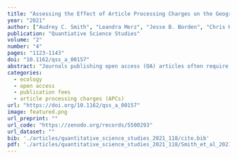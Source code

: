 ```yaml
---
title: "Assessing the Effect of Article Processing Charges on the Geographic Diversity of Authors Using Elsevier's “Mirror Journal” System"
year: "2021"
author: ["Audrey C. Smith", "Leandra Merz", "Jesse B. Borden", "Chris K. Gulick", "Akhil R. Kshirsagar", "Emilio M. Bruna"]
publication: "Quantiative Science Studies"
volume: "2"
number: "4"
pages: "1123-1143"
doi: "10.1162/qss_a_00157"
abstract: "Journals publishing open access (OA) articles often require that authors pay article processing charges (APC). Researchers in the Global South often cite APCs as a major financial obstacle to OA publishing, especially in widely-recognized or prestigious outlets. Consequently, it has been hypothesized that authors from the Global South will be underrepresented in journals charging APCs. We tested this hypothesis using >37,000 articles from Elsevier’s ‘Mirror journal’ system, in which a hybrid ‘Parent’ journal and its Gold-OA ‘Mirror’ share editorial boards and standards for acceptance. Most articles were non-OA; 45% of articles had lead authors based in either the United States of America (USA) or China. After correcting for the effect of this dominance and differences in sample size, we found that OA articles published in Parent and Mirror journals had lead authors with similar Geographic Diversity. However, Author Geographic Diversity of OA articles was significantly lower than that of non-OA articles. Most OA articles were written by authors in high-income countries, and there were no articles in Mirror journals by authors in low-income countries. Our results for Elsevier’s Mirror-Parent system are consistent with the hypothesis that APCs are a barrier to OA publication for scientists from the Global South."
categories: 
  - ecology
  - open access
  - publication fees
  - article processing charges (APCs)
url: "https://doi.org/10.1162/qss_a_00157"
image: featured.png
url_preprint: ""
url_code: "https://zenodo.org/records/5500293"
url_dataset: ""
bib: './articles/quantitative_science_studies_2021_118/cite.bib'
pdf: './articles/quantitative_science_studies_2021_118/Smith_et_al_2021.pdf'
---
```


